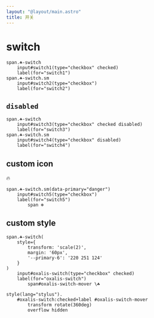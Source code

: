 ```yaml
---
layout: "@layout/main.astro"
title: 开关
---
```




# switch


<Switch id="switch1" checked />
<Switch id="switch2" sm/>

```pug
span.☘-switch
    input#switch1(type="checkbox" checked)
    label(for="switch1")
span.☘-switch.sm
    input#switch2(type="checkbox")
    label(for="switch2")
```

## `disabled`

<Switch id="switch3" sm checked disabled/>
<Switch id="switch4" sm disabled/>

```pug
span.☘-switch
    input#switch3(type="checkbox" checked disabled)
    label(for="switch3")
span.☘-switch.sm
    input#switch4(type="checkbox" disabled)
    label(for="switch4")
```

## custom icon

<Switch id="switch5" primary="danger" sm>
    <span>🔥</span>
</Switch>

```pug
span.☘-switch.sm(data-primary="danger")
    input#switch5(type="checkbox")
    label(for="switch5")
        span ❄️
```

## custom style

<OxalisSwitch/>

```pug
span.☘-switch(
    style={
        transform: 'scale(2)',
        margin: '60px',
        '--primary-6': '220 251 124'
    }
)
    input#oxalis-switch(type="checkbox" checked)
    label(for="oxalis-switch")
        span#oxalis-switch-mover \☘

style(lang="stylus").
    #oxalis-switch:checked+label #oxalis-switch-mover
        transform rotate(360deg)
        overflow hidden 
```
